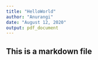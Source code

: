 ---
title: "HelloWorld"
author: "Anurangi"
date: "August 12, 2020"
output: pdf_document
---

## This is a markdown file